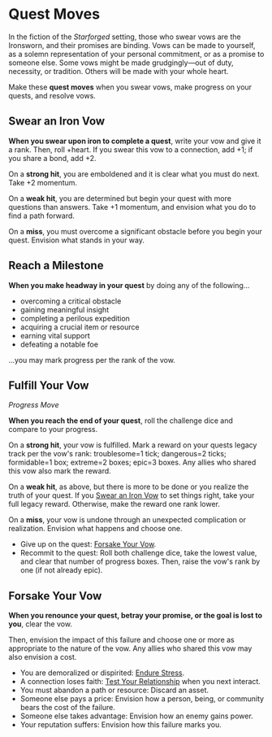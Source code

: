 
# Quest Moves

In the fiction of the *Starforged* setting, those who swear vows are the Ironsworn, and their promises are binding. Vows can be made to yourself, as a solemn representation of your personal commitment, or as a promise to someone else. Some vows might be made grudgingly—out of duty, necessity, or tradition. Others will be made with your whole heart.

Make these **quest moves** when you swear vows, make progress on your quests, and resolve vows.

## Swear an Iron Vow

**When you swear upon iron to complete a quest**, write your vow and give it a rank. Then, roll +heart. If you swear this vow to a connection, add +1; if you share a bond, add +2.

On a **strong hit**, you are emboldened and it is clear what you must do next. Take +2 momentum.

On a **weak hit**, you are determined but begin your quest with more questions than answers. Take +1 momentum, and envision what you do to find a path forward.

On a **miss**, you must overcome a significant obstacle before you begin your quest. Envision what stands in your way.

## Reach a Milestone

**When you make headway in your quest** by doing any of the following...

  * overcoming a critical obstacle
  * gaining meaningful insight
  * completing a perilous expedition
  * acquiring a crucial item or resource
  * earning vital support
  * defeating a notable foe

...you may mark progress per the rank of the vow.

## Fulfill Your Vow

*Progress Move*

**When you reach the end of your quest**, roll the challenge dice and compare to your progress.

On a **strong hit**, your vow is fulfilled. Mark a reward on your quests legacy track per the vow's rank: troublesome=1 tick; dangerous=2 ticks; formidable=1 box; extreme=2 boxes; epic=3 boxes. Any allies who shared this vow also mark the reward.

On a **weak hit**, as above, but there is more to be done or you realize the truth of your quest. If you [Swear an Iron Vow](Starforged/Moves/Quest/Swear_an_Iron_Vow) to set things right, take your full legacy reward. Otherwise, make the reward one rank lower.

On a **miss**, your vow is undone through an unexpected complication or realization. Envision what happens and choose one.

  * Give up on the quest: [Forsake Your Vow](Starforged/Moves/Quest/Forsake_Your_Vow).
  * Recommit to the quest: Roll both challenge dice, take the lowest value, and clear that number of progress boxes. Then, raise the vow's rank by one (if not already epic).

## Forsake Your Vow

**When you renounce your quest, betray your promise, or the goal is lost to you**, clear the vow.

Then, envision the impact of this failure and choose one or more as appropriate to the nature of the vow. Any allies who shared this vow may also envision a cost.

  * You are demoralized or dispirited: [Endure Stress](Starforged/Moves/Suffer/Endure_Stress).
  * A connection loses faith: [Test Your Relationship](Starforged/Moves/Connection/Test_Your_Relationship) when you next interact.
  * You must abandon a path or resource: Discard an asset.
  * Someone else pays a price: Envision how a person, being, or community bears the cost of the failure.
  * Someone else takes advantage: Envision how an enemy gains power.
  * Your reputation suffers: Envision how this failure marks you.
